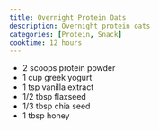 ```yaml
---
title: Overnight Protein Oats
description: Overnight protein oats
categories: [Protein, Snack]
cooktime: 12 hours
---
```


* 2 scoops protein powder
* 1 cup greek yogurt
* 1 tsp vanilla extract
* 1/2 tbsp flaxseed
* 1/3 tbsp chia seed
* 1 tbsp honey
